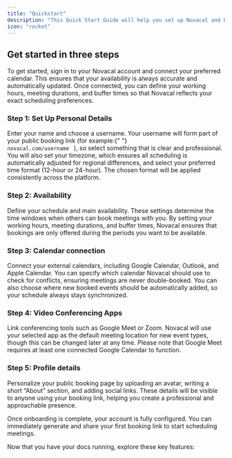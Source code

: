 ```yaml
---
title: "Quickstart"
description: "This Quick Start Guide will help you set up Novacal and begin scheduling meetings in just a few steps. It is designed to give you a clear path from creating your account to sending your first booking link."
icon: "rocket"
---
```


## Get started in three steps

To get started, sign in to your Novacal account and connect your preferred calendar. This ensures that your availability is always accurate and automatically updated. Once connected, you can define your working hours, meeting durations, and buffer times so that Novacal reflects your exact scheduling preferences.

### Step 1: Set Up Personal Details

Enter your name and choose a username. Your username will form part of your public booking link (for example:{" "} <code className="bg-gray-100 px-1 py-0.5 rounded text-sm font-mono"> novacal.com/username </code> ), so select something that is clear and professional. You will also set your timezone, which ensures all scheduling is automatically adjusted for regional differences, and select your preferred time format (12-hour or 24-hour). The chosen format will be applied consistently across the platform.

### Step 2: Availability

Define your schedule and main availability. These settings determine the time windows when others can book meetings with you. By setting your working hours, meeting durations, and buffer times, Novacal ensures that bookings are only offered during the periods you want to be available.

### Step 3: Calendar connection

Connect your external calendars, including Google Calendar, Outlook, and Apple Calendar. You can specify which calendar Novacal should use to check for conflicts, ensuring meetings are never double-booked. You can also choose where new booked events should be automatically added, so your schedule always stays synchronized.

### Step 4: Video Conferencing Apps

Link conferencing tools such as Google Meet or Zoom. Novacal will use your selected app as the default meeting location for new event types, though this can be changed later at any time. Please note that Google Meet requires at least one connected Google Calendar to function.

### Step 5: Profile details

Personalize your public booking page by uploading an avatar, writing a short “About” section, and adding social links. These details will be visible to anyone using your booking link, helping you create a professional and approachable presence.

Once onboarding is complete, your account is fully configured. You can immediately generate and share your first booking link to start scheduling meetings.

Now that you have your docs running, explore these key features:
